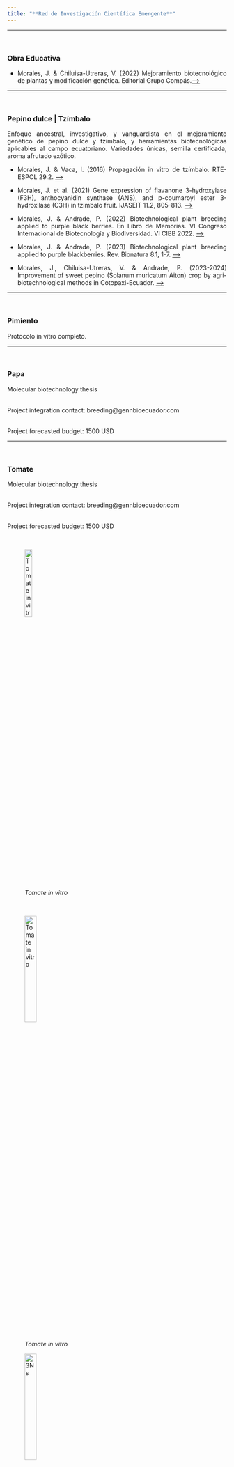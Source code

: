 ```yaml
---
title: "**Red de Investigación Científica Emergente**"
---
```

___
<br>


### **Obra Educativa**
- Morales, J. & Chiluisa-Utreras, V. (2022) Mejoramiento biotecnológico de plantas y modificación genética. Editorial Grupo Compás.[-->](http://142.93.18.15:8080/jspui/bitstream/123456789/794/1/GENNBIO_JMorales_Libro_2022%20%281%29.pdf)


___
<br>


### **Pepino dulce | Tzímbalo**

<style>
body {text-align: justify}
</style> 



Enfoque ancestral, investigativo, y vanguardista en el mejoramiento genético de pepino dulce y tzímbalo, y herramientas biotecnológicas aplicables al campo ecuatoriano. Variedades únicas, semilla certificada, aroma afrutado exótico.     



- Morales, J. & Vaca, I. (2016) Propagación in vitro de tzímbalo. RTE-ESPOL 29.2. [-->](http://www.rte.espol.edu.ec/index.php/tecnologica/article/view/547)


- Morales, J. et al. (2021) Gene expression of flavanone 3-hydroxylase (F3H), anthocyanidin synthase (ANS), and p-coumaroyl ester 3-hydroxilase (C3H) in tzimbalo fruit. IJASEIT 11.2, 805-813. [-->](https://ijaseit.insightsociety.org/index.php?option=com_content&view=article&id=9&Itemid=1&article_id=13681)


- Morales, J. & Andrade, P. (2022) Biotechnological plant breeding applied to purple black berries. En Libro de Memorias. VI Congreso Internacional de Biotecnología y Biodiversidad. VI CIBB 2022. [-->](http://www.cibb.espol.edu.ec/sites/cibb.espol.edu.ec/files/CIBB_V1-MEMORIAS_2022.pdf)


- Morales, J. & Andrade, P. (2023) Biotechnological plant breeding applied to purple blackberries. Rev. Bionatura 8.1, 1-7. [-->](https://www.revistabionatura.com/2023.08.01.7.html)


- Morales, J., Chiluisa-Utreras, V. & Andrade, P. (2023-2024) Improvement of sweet pepino (Solanum muricatum Aiton) crop by agri-biotechnological methods in Cotopaxi-Ecuador. [-->](https://gennbio.github.io/CIREDU.%20Morales..pdf)


___


<br>


### **Pimiento**
Protocolo in vitro completo.


___
<br>


### **Papa**


Molecular biotechnology thesis 


<br>
Project integration contact: breeding@gennbioecuador.com


<br>
Project forecasted budget: 1500 USD


___
<br>


### **Tomate**


Molecular biotechnology thesis


<br>
Project integration contact: breeding@gennbioecuador.com


<br>
Project forecasted budget: 1500 USD


<br>


![*Tomate in vitro*](C:\Users\Dell\Desktop\GENNBIO.github.io\Tmt1_NN.png){width=20%}


<br>


![*Tomate in vitro*](C:\Users\Dell\Desktop\GENNBIO.github.io\Tmt2_NN.png){width=25%}


![*3Ns*](C:\Users\Dell\Desktop\GENNBIO.github.io\Tmt3_NN.png){width=25%}


___


<br>


### **Néctar de la delicia**


- Pacheco, E. & Morales, J. (2023) In vitro multiplication of hemp (Cannabis sp.) in Cotopaxi-Ecuador. London Journal of Research in Science: Natural and Formal 23.7:1-9.


![*Cannabis sp.*](C:\Users\Dell\Desktop\GENNBIO.github.io\Cannabis_NN.jpg){width=10%}



![*Redes de libertad.*](C:\Users\Dell\Desktop\GENNBIO.github.io\Redes_NN.jpg){width=10%}



![*Cannabis sp.*](C:\Users\Dell\Desktop\GENNBIO.github.io\PV_NN.jpg){width=10%}

